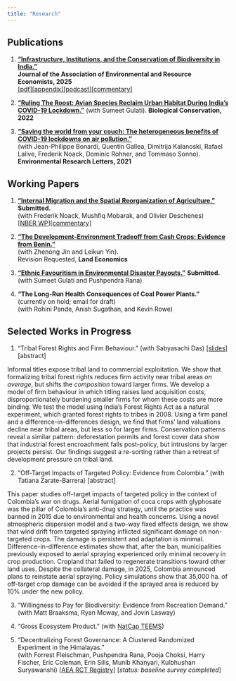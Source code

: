 ```yaml
---
title: "Research"
---
```


## Publications

1. [**"Infrastructure, Institutions, and the Conservation of Biodiversity in India."**](https://www.journals.uchicago.edu/doi/10.1086/735284)  
**Journal of the Association of Environmental and Resource Economists, 2025**  
[[pdf]](/pdf/rmadhok_jmp_2022.pdf)[[appendix]](/pdf/jmp_appendix.pdf)[[podcast]](https://ideasofindia.libsyn.com/next-guest)[[commentary]](https://voxdev.org/topic/energy-environment/can-inclusive-institutions-balance-development-biodiversity-trade)

<!--   + **Presented At**: World Bank, Keio University, NBER Summer Institute (Environment & Energy Economics), AERE Summer Conference, PacDev, Camp Resources, Columbia Sustainable Development Workshop, Canadian Resource and Environmental Economics Association -->

<!--   + **Media**: [Ideas of India podcast](https://www.discoursemagazine.com/politics/2022/09/29/ideas-of-india-the-development-biodiversity-tradeoff-in-india/) -->

2. [**"Ruling The Roost: Avian Species Reclaim Urban Habitat During India's COVID-19 Lockdown."**](https://www.sciencedirect.com/science/article/pii/S0006320722001501)
(with Sumeet Gulati). **Biological Conservation, 2022**

<!--   + **Media**: [Nature India](https://www.nature.com/articles/d44151-022-00060-2) -->

3. [**"Saving the world from your couch: The heterogeneous benefits of COVID-19 lockdowns on air pollution."**](https://iopscience.iop.org/article/10.1088/1748-9326/abee4d)  
(with Jean-Philippe Bonardi, Quentin Gallea, Dimitrija Kalanoski, Rafael Lalive, Frederik Noack, Dominic Rohner, and Tommaso Sonno). **Environmental Research Letters, 2021**

<!--   + **Media**: [UBC Press Release](https://news.ubc.ca/2021/04/06/covid-19-lockdowns-only-reduced-air-pollution-in-some-parts-of-the-world/), [VoxEU](https://voxeu.org/article/pollution-reductions-during-lockdowns-can-teach-us-how-build-back-better), [The Conversation](https://theconversation.com/covid-19-lockdowns-improved-air-quality-in-some-cities-shedding-light-on-how-to-curb-pollution-158356), [I by IMD](https://iby.imd.org/sustainability/stay-home-to-save-the-world-not-so-fast/), [National Post](https://nationalpost.com/pmn/news-pmn/covid-19-lockdowns-improved-air-quality-in-some-cities-shedding-light-on-how-to-curb-pollution), [Global TV](https://globalnews.ca/video/7742442/ubc-study-finds-pollution-did-not-decrease-everywhere-during-pandemic/), [Vancouver is awesome](https://www.vancouverisawesome.com/coronavirus-covid-19-local-news/heres-why-covid-19-lockdowns-only-reduced-air-pollution-in-parts-of-the-world-3607865), [InfoTel](https://infotel.ca/newsitem/canada-saw-30-decrease-in-air-pollution-during-first-wave-lockdown-ubc-study/it82126), [24heures (French)](https://www.24heures.ch/la-pollution-a-baisse-beaucoup-plus-que-lactivite-economique-756413910716), [Radio Canada Internacional (Spanish)](https://www.rcinet.ca/es/2021/04/13/el-confinamiento-no-redujo-la-contaminacion-del-aire-tanto-como-se-esperaba/), [Spice Podcast](https://soundcloud.com/user-244969524-696484203/ubc-study-found-covid-19-lockdowns-only-reduced-air-pollution-in-some-parts-of-the-world) -->

## Working Papers


1. [**"Internal Migration and the Spatial Reorganization of Agriculture."**](/pdf/2022_rural_urban_agriculture.pdf) **Submitted.**  
(with Frederik Noack, Mushfiq Mobarak, and Olivier Deschenes)  
[[NBER WP](https://www.nber.org/papers/w33854)][[commentary](https://www.ideasforindia.in/topics/agriculture/internal-migration-and-spatial-reorganisation-of-agriculture.html)]

<!--   + **Presented At**: UC San Diego 21CIC Seminar, Canadian Resource and Environmental Economics Association, 20th Occasional Workshop in Environmental and Resource Economics, OSWEET, PacDev, Western Economic Association -->

2. [**"The Development-Environment Tradeoff from Cash Crops: Evidence from Benin."**](/pdf/cashews_benin.pdf)  
(with Zhenong Jin and Leikun Yin).  
Revision Requested, **Land Economics**

3. [**"Ethnic Favouritism in Environmental Disaster Payouts."**](/pdf/favouritism_hwc.pdf)  **Submitted.**  
(with Sumeet Gulati and Pushpendra Rana)

4. **"The Long-Run Health Consequences of Coal Power Plants."**  (currently on hold; email for draft)  
(with Rohini Pande, Anish Sugathan, and Kevin Rowe)

## Selected Works in Progress

1. "Tribal Forest Rights and Firm Behaviour." (with Sabyasachi Das)
[[slides]](/pdf/fra_slides.pdf) 
<a class="dropdown-toggle" onclick="toggleDropdown('dropdown-content-1')">[abstract]</a>  

<div id="dropdown-content-1" class="dropdown-content">  
Informal titles expose tribal land to commercial exploitation. We show that formalizing tribal forest rights reduces firm activity near tribal areas *on average*, but shifts the *composition* toward larger firms. We develop a model of firm behaviour in which titling raises land acquisition costs, disproportionately burdening smaller firms for whom these costs are more binding. We test the model using India's Forest Rights Act as a natural experiment, which granted forest rights to tribes in 2008. Using a firm panel and a difference-in-differences design, we find that firms' land valuations decline near tribal areas, but less so for larger firms. Conservation patterns reveal a similar pattern: deforestation permits and forest cover data show that industrial forest encroachment falls post-policy, but intrusions by larger projects persist. Our findings suggest a re-sorting rather than a retreat of development pressure on tribal land.
</div> 

2. "Off-Target Impacts of Targeted Policy: Evidence from Colombia." (with Tatiana Zarate-Barrera)
<a class="dropdown-toggle" onclick="toggleDropdown('dropdown-content-2')">[abstract]</a>  

<div id="dropdown-content-2" class="dropdown-content">  
This paper studies off-target impacts of targeted policy in the context of Colombia's war on drugs. Aerial fumigation of coca crops with glyphosate was the pillar of Colombia's anti-drug strategy, until the practice was banned in 2015 due to environmental and health concerns. Using a novel atmospheric dispersion model and a two-way fixed effects design, we show that wind drift from targeted spraying inflicted significant damage on non-targeted crops. The damage is persistent and adaptation is minimal. Difference-in-difference estimates show that, after the ban, municipalities previously exposed to aerial spraying experienced only minimal recovery in crop production. Cropland that failed to regenerate transitions toward other land uses. Despite the collateral damage, in 2025, Colombia announced plans to reinstate aerial spraying. Policy simulations show that 35,000 ha. of off-target crop damage can be avoided if the sprayed area is reduced by 10% under the new policy.
</div> 

3. "Willingness to Pay for Biodiversity: Evidence from Recreation Demand."  
(with Matt Braaksma, Ryan Mcway, and Jovin Lasway) 

4. "Gross Ecosystem Product." (with [NatCap TEEMS](https://natcapteems.umn.edu/))

5. "Decentralizing Forest Governance: A Clustered Randomized Experiment in the Himalayas."   
(with Forrest Fleischman, Pushpendra Rana, Pooja Choksi, Harry Fischer, Eric Coleman, Erin Sills, Munib Khanyari, Kulbhushan Suryawanshi) [[AEA RCT Registry](https://www.socialscienceregistry.org/trials/16090)] [*status: baseline survey completed*]
